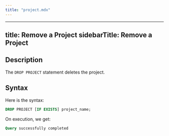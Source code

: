 ```yaml
---
title: "project.mdx"
---
```


---
title: Remove a Project
sidebarTitle: Remove a Project
---

## Description

The `DROP PROJECT` statement deletes the project.

## Syntax

Here is the syntax:

```sql
DROP PROJECT [IF EXISTS] project_name;
```

On execution, we get:

```sql
Query successfully completed
```

